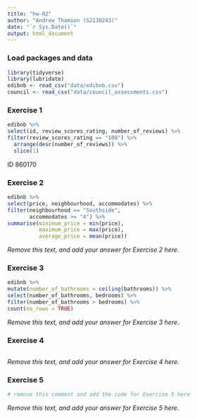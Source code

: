 ```yaml
---
title: "hw-02"
author: "Andrew Thomson (S2138243)"
date: "`r Sys.Date()`"
output: html_document
---
```


### Load packages and data

```r
library(tidyverse)
library(lubridate)
edibnb <- read_csv("data/edibnb.csv")
council <- read_csv("data/council_assessments.csv")
```


### Exercise 1

```r
edibnb %>%
select(id, review_scores_rating, number_of_reviews) %>%
filter(review_scores_rating == "100") %>%
  arrange(desc(number_of_reviews)) %>%
  slice(1)

```


ID 860170

### Exercise 2

```r
edibnb %>%
select(price, neighbourhood, accommodates) %>%
filter(neighbourhood == "Southside",
       accommodates >= "4") %>%
summarise(minimum_price = min(price),
          maximum_price = max(price),
          average_price = mean(price))

```


_Remove this text, and add your answer for Exercise 2 here._

### Exercise 3

```r
edibnb %>%
mutate(number_of_bathrooms = ceiling(bathrooms)) %>%
select(number_of_bathrooms, bedrooms) %>%
filter(number_of_bathrooms > bedrooms) %>%
count(no_rows = TRUE)

```


_Remove this text, and add your answer for Exercise 3 here._

### Exercise 4

```r


```


_Remove this text, and add your answer for Exercise 4 here._

### Exercise 5

```r
# remove this comment and add the code for Exercise 5 here

```


_Remove this text, and add your answer for Exercise 5 here._

